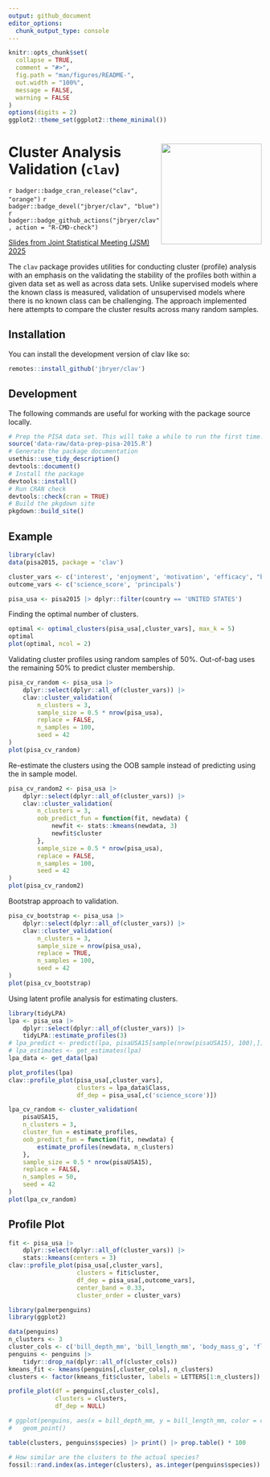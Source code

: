 ```yaml
---
output: github_document
editor_options: 
  chunk_output_type: console
---
```


<!-- README.md is generated from README.Rmd. Please edit that file -->

```r
knitr::opts_chunk$set(
  collapse = TRUE,
  comment = "#>",
  fig.path = "man/figures/README-",
  out.width = "100%",
  message = FALSE,
  warning = FALSE
)
options(digits = 2)
ggplot2::theme_set(ggplot2::theme_minimal())
```

# <a href='https://github.com/jbryer/clav'><img src="man/figures/clav1.png" align="right" width="200"/></a> Cluster Analysis Validation (`clav`)

<!-- badges: start -->

`r badger::badge_cran_release("clav", "orange")` `r badger::badge_devel("jbryer/clav", "blue")` `r badger::badge_github_actions("jbryer/clav", action = "R-CMD-check")`

<!-- badges: end -->

[Slides from Joint Statistical Meeting (JSM) 2025](https://github.com/jbryer/clav/blob/master/slides/clav_jsm_2025.pdf)

The `clav` package provides utilities for conducting cluster (profile) analysis with an emphasis on the validating the stability of the profiles both within a given data set as well as across data sets. Unlike supervised models where the known class is measured, validation of unsupervised models where there is no known class can be challenging. The approach implemented here attempts to compare the cluster results across many random samples.

## Installation

You can install the development version of clav like so:

```r
remotes::install_github('jbryer/clav')
```

## Development

The following commands are useful for working with the package source locally.

```r
# Prep the PISA data set. This will take a while to run the first time.
source('data-raw/data-prep-pisa-2015.R')
# Generate the package documentation
usethis::use_tidy_description()
devtools::document()
# Install the package
devtools::install()
# Run CRAN check
devtools::check(cran = TRUE)
# Build the pkgdown site
pkgdown::build_site()
```

## Example

```r
library(clav)
data(pisa2015, package = 'clav')

cluster_vars <- c('interest', 'enjoyment', 'motivation', 'efficacy', "belonging")
outcome_vars <- c('science_score', 'principals')

pisa_usa <- pisa2015 |> dplyr::filter(country == 'UNITED STATES')
```

Finding the optimal number of clusters.

```r
optimal <- optimal_clusters(pisa_usa[,cluster_vars], max_k = 5)
optimal
plot(optimal, ncol = 2)
```

Validating cluster profiles using random samples of 50%. Out-of-bag uses the remaining 50% to predict cluster membership.

```r
pisa_cv_random <- pisa_usa |> 
	dplyr::select(dplyr::all_of(cluster_vars)) |>
	clav::cluster_validation(
		n_clusters = 3,
		sample_size = 0.5 * nrow(pisa_usa),
		replace = FALSE,
		n_samples = 100,
		seed = 42
)
plot(pisa_cv_random)
```

Re-estimate the clusters using the OOB sample instead of predicting using the in sample model.

```r
pisa_cv_random2 <- pisa_usa |> 
	dplyr::select(dplyr::all_of(cluster_vars)) |>
	clav::cluster_validation(
		n_clusters = 3,
		oob_predict_fun = function(fit, newdata) {
			newfit <- stats::kmeans(newdata, 3)
			newfit$cluster
		},
		sample_size = 0.5 * nrow(pisa_usa),
		replace = FALSE,
		n_samples = 100,
		seed = 42
)
plot(pisa_cv_random2)
```

Bootstrap approach to validation.

```r
pisa_cv_bootstrap <- pisa_usa |> 
	dplyr::select(dplyr::all_of(cluster_vars)) |>
	clav::cluster_validation(
		n_clusters = 3,
		sample_size = nrow(pisa_usa),
		replace = TRUE,
		n_samples = 100,
		seed = 42
)
plot(pisa_cv_bootstrap)
```

Using latent profile analysis for estimating clusters.

```r
library(tidyLPA)
lpa <- pisa_usa |> 
	dplyr::select(dplyr::all_of(cluster_vars)) |>
	tidyLPA::estimate_profiles(3)
# lpa_predict <- predict(lpa, pisaUSA15[sample(nrow(pisaUSA15), 100),])
# lpa_estimates <- get_estimates(lpa)
lpa_data <- get_data(lpa)

plot_profiles(lpa)
clav::profile_plot(pisa_usa[,cluster_vars],
				   clusters = lpa_data$Class,
				   df_dep = pisa_usa[,c('science_score')])

lpa_cv_random <- cluster_validation(
	pisaUSA15,
	n_clusters = 3,
	cluster_fun = estimate_profiles,
	oob_predict_fun = function(fit, newdata) {
		estimate_profiles(newdata, n_clusters)
	},
	sample_size = 0.5 * nrow(pisaUSA15),
	replace = FALSE,
	n_samples = 50,
	seed = 42
)
plot(lpa_cv_random)
```

## Profile Plot

```r
fit <- pisa_usa |> 
	dplyr::select(dplyr::all_of(cluster_vars)) |>
	stats::kmeans(centers = 3)
clav::profile_plot(pisa_usa[,cluster_vars],
				   clusters = fit$cluster,
				   df_dep = pisa_usa[,outcome_vars],
				   center_band = 0.33,
				   cluster_order = cluster_vars)
```

```r
library(palmerpenguins)
library(ggplot2)

data(penguins)
n_clusters <- 3
cluster_cols <- c('bill_depth_mm', 'bill_length_mm', 'body_mass_g', 'flipper_length_mm')
penguins <- penguins |>
	tidyr::drop_na(dplyr::all_of(cluster_cols))
kmeans_fit <- kmeans(penguins[,cluster_cols], n_clusters)
clusters <- factor(kmeans_fit$cluster, labels = LETTERS[1:n_clusters])

profile_plot(df = penguins[,cluster_cols],
			 clusters = clusters,
			 df_dep = NULL)

# ggplot(penguins, aes(x = bill_depth_mm, y = bill_length_mm, color = clusters)) +
# 	geom_point()

table(clusters, penguins$species) |> print() |> prop.table() * 100

# How similar are the clusters to the actual species?
fossil::rand.index(as.integer(clusters), as.integer(penguins$species))
```